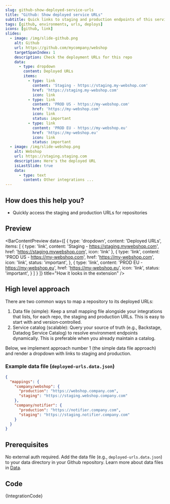 ```yaml
---
slug: github-show-deployed-service-urls
title: "Github: Show deployed service URLs"
subtitle: Quick links to staging and production endpoints of this service
tags: [github, environments, urls, deploys]
icons: [github, link]
slides:
  - image: /img/slide-github.png
    alt: Github
    url: https://github.com/mycompany/webshop
    targetSpanIndex: 1
    description: Check the deployment URLs for this repo
    data:
      - type: dropdown
        content: Deployed URLs
        items:
          - type: link
            content: 'Staging - https://staging.my-webshop.com'
            href: 'https://staging.my-webshop.com'
            icon: link
          - type: link
            content: 'PROD US - https://my-webshop.com'
            href: 'https://my-webshop.com'
            icon: link
            status: important
          - type: link
            content: 'PROD EU - https://my-webshop.eu'
            href: 'https://my-webshop.eu'
            icon: link
            status: important
  - image: /img/slide-webshop.png
    alt: Webshop
    url: https://staging.staging.com
    description: Here's the deployed URL
    isLastSlide: true
    data:
      - type: text
        content: Other integrations ...
---
```



<Slideshow slides={frontMatter.slides} />

## How does this help you?

* Quickly access the staging and production URLs for repositories

## Preview

<BarContentPreview data={[
    {
      type: 'dropdown',
      content: 'Deployed URLs',
      items: [
        {
          type: 'link',
          content: 'Staging - https://staging.mywebshop.com',
          href: 'https://staging.mywebshop.com',
          icon: 'link'
        },
        {
          type: 'link',
          content: 'PROD US - https://my-webshop.com',
          href: 'https://my-webshop.com',
          icon: 'link',
          status: 'important',
        },
        {
          type: 'link',
          content: 'PROD EU - https://my-webshop.eu',
          href: 'https://my-webshop.eu',
          icon: 'link',
          status: 'important',
        }
      ]
    }
  ]} title="How it looks in the extension" />

## High level approach
There are two common ways to map a repository to its deployed URLs:

1. Data file (simple): Keep a small mapping file alongside your integrations that lists, for each repo, the staging and production URLs. This is easy to start with and version‑controlled.
2. Service catalog (scalable): Query your source of truth (e.g., Backstage, Datadog Service Catalog) to resolve environment endpoints dynamically. This is preferable when you already maintain a catalog.

Below, we implement approach number 1 (the simple data file approach) and render a dropdown with links to staging and production.

### Example data file (`deployed-urls.data.json`)
```json
{
  "mappings": {
    "company/webshop": {
      "production": "https://webshop.company.com",
      "staging": "https://staging.webshop.company.com"
    },
    "company/notifier": {
      "production": "https://notifier.company.com",
      "staging": "https://staging.notifier.company.com"
    }
  }
}
```

## Prerequisites
No external auth required. Add the data file (e.g., `deployed-urls.data.json`) to your data directory in your Github repository. Learn more about data files in [Data](/docs/writing-integrations/data).

## Code
<CodeBlock language="javascript" title="github.deployed-urls.integration.example.js">
{IntegrationCode}
</CodeBlock>
